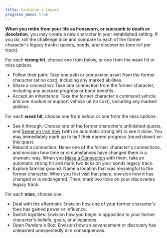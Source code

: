 ```yaml
---
title: Continue a Legacy
progress_move: true
---
```


**When you retire from your life as Ironsworn, or succumb to death or desolation**, you may create a new character in your established setting. If you do, roll the challenge dice and compare to each of the former character's legacy tracks: quests, bonds, and discoveries (one roll per track).

For each **strong hit**, choose one from below, or one from the weak hit or miss options.

- Follow their path: Take one path or companion asset from the former character (at no cost), including any marked abilities.
- Share a connection: Take one connection from the former character, including any accrued progress or bond benefits.
- Accept an inheritance: Take the former character's command vehicle and one module or support vehicle (at no cost), including any marked abilities.

For each **weak hit**, choose one from below, or one from the miss options.

- See it through: Choose one of the former character's unfinished quests, and [Swear an Iron Vow](/starforged-srd/moves/quest/swear_an_iron_vow) (with an automatic strong hit) to see it done. You may immediately mark up to half their earned progress (round down) on this quest.
- Rebuild a connection: Name one of the former character's connections, and envision how time or circumstances have changed them in a dramatic way. When you [Make a Connection](/starforged-srd/moves/connection/make_a_connection) with them, take an automatic strong hit and mark two ticks on your bonds legacy track.
- Explore familiar ground: Name a location that was meaningful to the former character. When you first visit that place, envision how it has changed or is endangered. Then, mark two ticks on your discoveries legacy track.

For each **miss**, choose one.

- Deal with the aftermath: Envision how one of your former character's foes has gained power or influence.
- Switch loyalties: Envision how you begin in opposition to your former character's beliefs, goals, or allegiances.
- Open Pandora's Box: Envision how an advancement or discovery has unleashed unexpectedly dire consequences.
